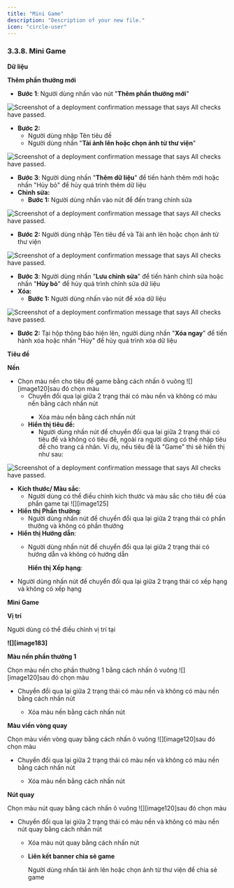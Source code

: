 ```yaml
---
title: "Mini Game"
description: "Description of your new file."
icon: "circle-user"
---
```


### **3.3.8. Mini Game**

**Dữ liệu**

**Thêm phần thưởng mới**

- **Bước 1**: Người dùng nhấn vào nút "**Thêm phần thưởng mới**"

<Frame caption="Nút thêm mới  ">
  <img
    src="https://aimini-upload.sgp1.digitaloceanspaces.com/image192_09e92692a8.png"
    alt="Screenshot of a deployment confirmation message that says All checks have passed."
    style={{ borderRadius:"0.5rem" }}
    title=""
  />
</Frame>

- **Bước 2:**
  - Người dùng nhập Tên tiêu đề
  - Người dùng nhấn "**Tải ảnh lên hoặc chọn ảnh từ thư viện**"

<Frame caption="Thêm dữ liệu   ">
  <img
    src="https://aimini-upload.sgp1.digitaloceanspaces.com/image201_933df0ceda.png"
    alt="Screenshot of a deployment confirmation message that says All checks have passed."
    style={{ borderRadius:"0.5rem" }}
    title=""
  />
</Frame>

- **Bước 3**: Người dùng nhấn "**Thêm dữ liệu**" để tiến hành thêm mới hoặc nhấn "Hủy bỏ" để hủy quá trình thêm dữ liệu
- **Chỉnh sửa:**
  - **Bước 1:** Người dùng nhấn vào nút <Icon icon="pencil" color="#cfcfcf" size={15} /> để đến trang chỉnh sửa

<Frame caption="Nút chỉnh sửa  ">
  <img
    src="https://aimini-upload.sgp1.digitaloceanspaces.com/image142_0976d94b23.png"
    alt="Screenshot of a deployment confirmation message that says All checks have passed."
    style={{ borderRadius:"0.5rem" }}
    title=""
  />
</Frame>

- **Bước 2:** Người dùng nhập Tên tiêu đề và Tải anh lên hoặc chọn ảnh từ thư viện

<Frame caption="Trang chỉnh sửa dữ liệu  ">
  <img
    src="https://aimini-upload.sgp1.digitaloceanspaces.com/image110_e312fd4909.png"
    alt="Screenshot of a deployment confirmation message that says All checks have passed."
    style={{ borderRadius:"0.5rem" }}
    title=""
  />
</Frame>

- **Bước 3**: Người dùng nhấn "**Lưu chỉnh sửa**" để tiến hành chỉnh sửa hoặc nhấn "**Hủy bỏ**" để hủy quá trình chỉnh sửa dữ liệu
- **Xóa:**
  - **Bước 1:** Người dùng nhấn vào nút <Icon icon="minus" color="#cfcfcf" size={15} /> để xóa dữ liệu

<Frame caption="Nút xóa  ">
  <img
    src="https://aimini-upload.sgp1.digitaloceanspaces.com/image181_9e36f3ca69.png"
    alt="Screenshot of a deployment confirmation message that says All checks have passed."
    style={{ borderRadius:"0.5rem" }}
    title=""
  />
</Frame>

- **Bước 2:** Tại hộp thông báo hiện lên, người dùng nhấn "**Xóa ngay**" để tiến hành xóa hoặc nhấn "Hủy" để hủy quá trình xóa dữ liệu

**Tiêu đề**

**Nền**

- Chọn màu nền cho tiêu đề game bằng cách nhấn ô vuông ![][image120]sau đó chọn màu
  - Chuyển đổi qua lại giữa 2 trạng thái có màu nền và không có màu nền bằng cách nhấn nút <Icon icon="eye" color="#cfcfcf" size={15} />
    - Xóa màu nền bằng cách nhấn nút <Icon icon="minus" color="#cfcfcf" size={15} />
  - **Hiển thị tiêu đề:**
    - Người dùng nhấn nút <Icon icon="toggle-large-on" color="#0a06e4" size={15} /> để chuyển đổi qua lại giữa 2 trạng thái có tiêu đề và không có tiêu đề, ngoài ra người dùng có thể nhập tiêu đề cho trang cá nhân. Ví dụ, nếu tiêu đề là "Game" thì sẽ hiển thị như sau:

<Frame caption="Tiêu đề game  ">
  <img
    src="https://aimini-upload.sgp1.digitaloceanspaces.com/image118_452003c521.png"
    alt="Screenshot of a deployment confirmation message that says All checks have passed."
    style={{ borderRadius:"0.5rem" }}
    title=""
  />
</Frame>

- **Kích thước/ Màu sắc**:
  - Người dùng có thể điều chỉnh kích thước và màu sắc cho tiêu đề của phần game tại ![][image125]
- **Hiển thị Phần thưởng**:
  - Người dùng nhấn nút <Icon icon="toggle-large-on" color="#0a06e4" size={15} /> để chuyển đổi qua lại giữa 2 trạng thái có phần thưởng và không có phần thưởng
- **Hiển thị Hướng dẫn**:
  - Người dùng nhấn nút <Icon icon="toggle-large-on" color="#0a06e4" size={15} /> để chuyển đổi qua lại giữa 2 trạng thái có hướng dẫn và không có hướng dẫn

    **Hiển thị Xếp hạng**:
- Người dùng nhấn nút <Icon icon="toggle-large-on" color="#0a06e4" size={15} /> để chuyển đổi qua lại giữa 2 trạng thái có xếp hạng và không có xếp hạng

**Mini Game**

**Vị trí**

Người dùng có thể điều chỉnh vị trí tại

**![][image183]**

**Màu nền phần thưởng 1**

Chọn màu nền cho phần thưởng 1 bằng cách nhấn ô vuông ![][image120]sau đó chọn màu

- Chuyển đổi qua lại giữa 2 trạng thái có màu nền và không có màu nền bằng cách nhấn nút <Icon icon="eye" color="#cfcfcf" size={15} />
  - Xóa màu nền bằng cách nhấn nút <Icon icon="minus" color="#cfcfcf" size={15} />

**Màu viền vòng quay**

Chọn màu viền vòng quay bằng cách nhấn ô vuông ![][image120]sau đó chọn màu

- Chuyển đổi qua lại giữa 2 trạng thái có màu nền và không có màu nền bằng cách nhấn nút <Icon icon="eye" color="#cfcfcf" size={15} />
  - Xóa màu nền bằng cách nhấn nút <Icon icon="minus" color="#cfcfcf" size={15} />

**Nút quay**

Chọn màu nút quay bằng cách nhấn ô vuông ![][image120]sau đó chọn màu

- Chuyển đổi qua lại giữa 2 trạng thái có màu nền và không có màu nền nút quay bằng cách nhấn nút <Icon icon="eye" color="#cfcfcf" size={15} />
  - Xóa màu nút quay bằng cách nhấn nút <Icon icon="minus" color="#cfcfcf" size={15} />
  - **Liên kết banner chia sẻ game**

    Người dùng nhấn tải ảnh lên hoặc chọn ảnh từ thư viện để chia sẻ game
